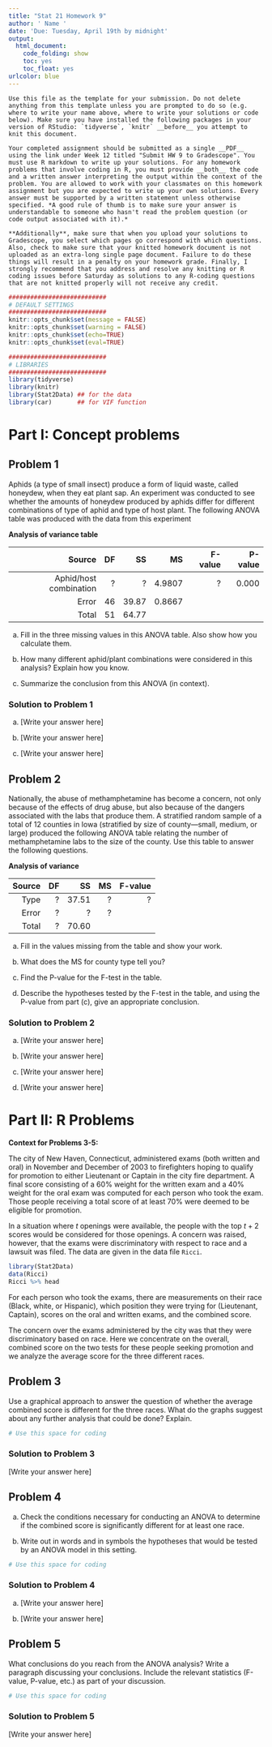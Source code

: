 ```yaml
---
title: "Stat 21 Homework 9"
author: ' Name '
date: 'Due: Tuesday, April 19th by midnight'
output:
  html_document:
    code_folding: show
    toc: yes
    toc_float: yes
urlcolor: blue
---
```


```asis
Use this file as the template for your submission. Do not delete anything from this template unless you are prompted to do so (e.g. where to write your name above, where to write your solutions or code below). Make sure you have installed the following packages in your version of RStudio: `tidyverse`, `knitr` __before__ you attempt to knit this document.

Your completed assignment should be submitted as a single __PDF__ using the link under Week 12 titled "Submit HW 9 to Gradescope". You must use R markdown to write up your solutions. For any homework problems that involve coding in R, you must provide __both__ the code and a written answer interpreting the output within the context of the problem. You are allowed to work with your classmates on this homework assignment but you are expected to write up your own solutions. Every answer must be supported by a written statement unless otherwise specified. *A good rule of thumb is to make sure your answer is understandable to someone who hasn't read the problem question (or code output associated with it).* 

**Additionally**, make sure that when you upload your solutions to Gradescope, you select which pages go correspond with which questions. Also, check to make sure that your knitted homework document is not uploaded as an extra-long single page document. Failure to do these things will result in a penalty on your homework grade. Finally, I strongly recommend that you address and resolve any knitting or R coding issues before Saturday as solutions to any R-coding questions that are not knitted properly will not receive any credit. 
```


```r
###########################
# DEFAULT SETTINGS
###########################
knitr::opts_chunk$set(message = FALSE) 
knitr::opts_chunk$set(warning = FALSE)  
knitr::opts_chunk$set(echo=TRUE)     
knitr::opts_chunk$set(eval=TRUE)     

###########################
# LIBRARIES
###########################
library(tidyverse)
library(knitr)
library(Stat2Data) ## for the data 
library(car)       ## for VIF function 
```

# Part I: Concept problems 
 
## Problem 1

Aphids (a type of small insect) produce a form of liquid waste, called honeydew, when they eat plant sap. An experiment was conducted to see whether the amounts of honeydew produced by aphids differ for different combinations of type of aphid and type of host plant. The following ANOVA table was produced with the data from this experiment

**Analysis of variance table**

| Source | DF  | SS  | MS  | F-value | P-value |
|    ---:| ---:| ---:| ---:|     ---:|     ---:|
| Aphid/host combination |  ?  |  ?    | 4.9807 | ? | 0.000 |
| Error                  | 46  | 39.87 | 0.8667 |   |       |
| Total                  | 51  | 64.77 |        |   |       |



(a) Fill in the three missing values in this ANOVA table. Also show how you calculate them.

(b) How many different aphid/plant combinations were considered in this analysis? Explain how you know.

(c) Summarize the conclusion from this ANOVA (in context).


### Solution to Problem 1 

(a) [Write your answer here]

(b) [Write your answer here]

(c) [Write your answer here]


## Problem 2

Nationally, the abuse of methamphetamine has become a concern, not only because of the effects of drug abuse, but also because of the dangers associated with the labs that produce them. A stratified random sample of a total of 12 counties in Iowa (stratified by size of county—small, medium, or large) produced the following ANOVA table relating the number of methamphetamine labs to the size of the county. Use this table to answer the following questions.

**Analysis of variance**

| Source | DF  | SS  | MS  | F-value |  
|  ---:| ---:| ---:| ---:| ---:|   
| Type  | ?  | 37.51  | ?   | ? | 
| Error | ?  |  ?     | ?   |   |  
| Total | ?  | 70.60  |     |   |   


(a) Fill in the values missing from the table and show your work. 

(b) What does the MS for county type tell you?

(c) Find the P-value for the F-test in the table.

(d) Describe the hypotheses tested by the F-test in the table, and using the P-value from part (c), give an appropriate conclusion.
  

### Solution to Problem 2

(a) [Write your answer here]

(b) [Write your answer here]

(c) [Write your answer here]

(d) [Write your answer here]


 
# Part II: R Problems 

**Context for Problems 3-5:**

The city of New Haven, Connecticut, administered exams (both written and oral) in November and December of 2003 to firefighters hoping to qualify for promotion to either Lieutenant or Captain in the city fire department. A final score consisting of a 60\% weight for the written exam and a 40% weight for the oral exam was computed for each person who took the exam. Those people receiving a total score of at least 70\% were deemed to be eligible for promotion. 


In a situation where $t$ openings were available, the people with the top $t+2$ scores would be considered for those openings. A concern was raised, however, that the exams were discriminatory with respect to race and a lawsuit was filed. The data are given in the data file `Ricci`.

```r
library(Stat2Data)
data(Ricci)
Ricci %>% head
```

For each person who took the exams, there are measurements on their race (Black, white, or Hispanic), which position they were trying for (Lieutenant, Captain), scores on the oral and written exams, and the combined score.

The concern over the exams administered by the city was that they were discriminatory based on race. Here we concentrate on the overall, combined score on the two tests for these people seeking promotion and we analyze the average score for the three different races.  

## Problem 3

Use a graphical approach to answer the question of whether the average combined score is different for the three races. What do the graphs suggest about any further analysis that could be done? Explain.


```r
# Use this space for coding 
```

### Solution to Problem 3

[Write your answer here]


## Problem 4
  
(a) Check the conditions necessary for conducting an ANOVA to determine if the combined score is significantly different for at least one race.

(b) Write out in words and in symbols the hypotheses that would be tested by an ANOVA model in this setting.

```r
# Use this space for coding 
```

### Solution to Problem 4

(a) [Write your answer here]

(b) [Write your answer here]


## Problem 5

What conclusions do you reach from the ANOVA analysis? Write a paragraph discussing your conclusions. Include the relevant statistics (F-value, P-value, etc.) as part of your discussion.  

```r
# Use this space for coding 
```

### Solution to Problem 5

[Write your answer here]